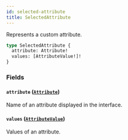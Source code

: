 ```yaml
---
id: selected-attribute
title: SelectedAttribute
---
```



Represents a custom attribute.

```graphql
type SelectedAttribute {
  attribute: Attribute!
  values: [AttributeValue!]!
}
```


### Fields

#### `attribute` ([`Attribute`](../../../developer/api-reference/objects/attribute))

Name of an attribute displayed in the interface.


#### `values` ([`AttributeValue`](../../../developer/api-reference/objects/attribute-value))

Values of an attribute.




